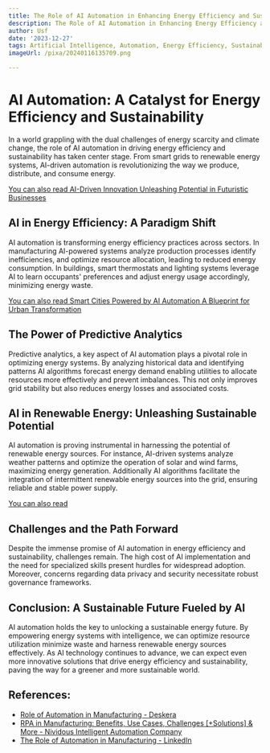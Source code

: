 ```yaml
---
title: The Role of AI Automation in Enhancing Energy Efficiency and Sustainability
description: The Role of AI Automation in Enhancing Energy Efficiency and Sustainability
author: Usf
date: '2023-12-27'
tags: Artificial Intelligence, Automation, Energy Efficiency, Sustainability
imageUrl: /pixa/20240116135709.png

---
```

# AI Automation: A Catalyst  for Energy  Efficiency  and Sustainability

In a world grappling with the dual challenges of energy scarcity and climate change, the role of AI automation  in driving energy efficiency and sustainability has taken  center stage. From smart grids to  renewable energy systems, AI-driven automation is revolutionizing  the  way we produce, distribute, and consume energy.

[You can also read AI-Driven  Innovation Unleashing Potential  in Futuristic Businesses](AI-Driven%20Innovation%20Unleashing%20Potential%20in%20Futuristic%20Businesses)


## AI in Energy Efficiency:  A Paradigm Shift

AI automation is transforming energy efficiency practices across sectors. In manufacturing  AI-powered systems analyze  production  processes identify  inefficiencies, and optimize resource allocation, leading to reduced energy consumption. In buildings, smart thermostats and lighting systems leverage AI to learn occupants' preferences and adjust energy usage accordingly, minimizing energy waste.

[You can also read Smart Cities Powered by AI Automation A Blueprint for Urban Transformation](Smart%20Cities%20Powered%20by%20AI%20Automation%20A%20Blueprint%20for%20Urban%20Transformation)


## The Power of Predictive Analytics

Predictive analytics, a key aspect of AI automation plays a pivotal role in optimizing  energy systems. By analyzing historical data  and identifying patterns AI algorithms forecast energy demand enabling utilities to  allocate resources more effectively and prevent imbalances.  This not  only improves grid stability but also reduces energy losses and associated costs.

## AI in Renewable  Energy: Unleashing Sustainable Potential

AI automation  is proving instrumental in harnessing the potential of renewable energy sources. For instance, AI-driven systems analyze weather patterns and optimize  the operation of solar  and wind farms, maximizing energy generation. Additionally AI algorithms facilitate the  integration of intermittent renewable energy sources into the grid, ensuring reliable  and  stable power supply.

[You  can also  read ]()


## Challenges and  the Path Forward

Despite the immense promise of AI automation  in energy efficiency and sustainability, challenges remain. The high cost of AI implementation and the need for specialized skills present hurdles for  widespread adoption. Moreover, concerns regarding data privacy  and security necessitate robust governance frameworks.

## Conclusion: A Sustainable Future Fueled by AI

AI automation holds the key to unlocking a sustainable energy future. By empowering energy systems with intelligence, we can optimize resource utilization minimize waste and harness renewable energy sources effectively.  As AI technology continues to advance, we can expect even more innovative solutions that drive energy efficiency  and sustainability, paving  the way for a greener and more sustainable world.

## References:
- [Role of Automation in Manufacturing - Deskera](https://www.deskera.com/blog/role-of-automation-in-manufacturing/)
- [RPA in Manufacturing: Benefits, Use Cases, Challenges [+Solutions] & More - Nividous Intelligent Automation Company](https://nividous.com/blogs/rpa-in-manufacturing-industry)
- [The Role of Automation in Manufacturing - LinkedIn](https://www.linkedin.com/pulse/role-automation-manufacturing-deskera)
